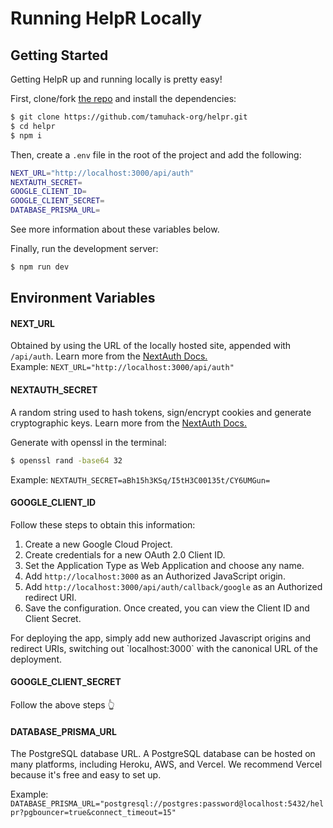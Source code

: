 # Running HelpR Locally 

## Getting Started

Getting HelpR up and running locally is pretty easy!

First, clone/fork [the repo](https://github.com/tamuhack-org/helpr) and install the dependencies: 
```bash
$ git clone https://github.com/tamuhack-org/helpr.git
$ cd helpr 
$ npm i 
``` 

Then, create a `.env` file in the root of the project and add the following: 

```bash filename=".env" copy
NEXT_URL="http://localhost:3000/api/auth"
NEXTAUTH_SECRET=
GOOGLE_CLIENT_ID=
GOOGLE_CLIENT_SECRET=
DATABASE_PRISMA_URL=
```

See more information about these variables below. 

Finally, run the development server: 

```bash
$ npm run dev
```

## Environment Variables 

#### NEXT_URL
Obtained by using the URL of the locally hosted site,
appended with `/api/auth`. Learn more from the [NextAuth Docs.](https://next-auth.js.org/configuration/options)\
Example: `NEXT_URL="http://localhost:3000/api/auth"`

#### NEXTAUTH_SECRET
A random string used to hash tokens, sign/encrypt cookies and generate cryptographic keys. 
Learn more from the [NextAuth Docs.](https://next-auth.js.org/configuration/options)

Generate with openssl in the terminal: 
```bash
$ openssl rand -base64 32
```

Example: `NEXTAUTH_SECRET=aBh15h3KSq/I5tH3C00135t/CY6UMGun=`

#### GOOGLE_CLIENT_ID

Follow these steps to obtain this information:
1. Create a new Google Cloud Project.
2. Create credentials for a new OAuth 2.0 Client ID.
3. Set the Application Type as Web Application and choose any name.
4. Add `http://localhost:3000` as an Authorized JavaScript origin.
5. Add `http://localhost:3000/api/auth/callback/google` as an Authorized redirect URI.
6. Save the configuration. Once created, you can view the Client ID and Client Secret.


<Callout type="info" emoji="💡">
For deploying the app, simply add new authorized Javascript origins and redirect URIs,
switching out `localhost:3000` with the canonical URL of the deployment.
</Callout>

#### GOOGLE_CLIENT_SECRET

Follow the above steps 👆

#### DATABASE_PRISMA_URL

The PostgreSQL database URL. A PostgreSQL database can be hosted on many platforms, including Heroku, AWS, and Vercel.
We recommend Vercel because it's free and easy to set up.

Example: `DATABASE_PRISMA_URL="postgresql://postgres:password@localhost:5432/helpr?pgbouncer=true&connect_timeout=15"`

